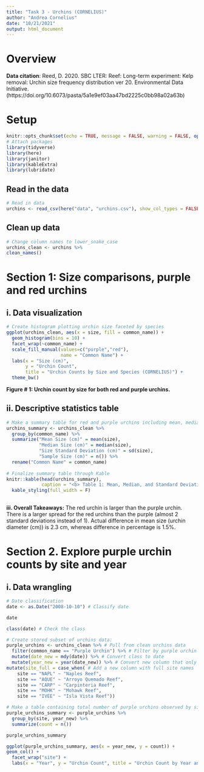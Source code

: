 ```yaml
---
title: "Task 3 - Urchins (CORNELIUS)"
author: "Andrea Cornelius"
date: "10/21/2021"
output: html_document
---
```

# Overview

**Data citation**: Reed, D. 2020. SBC LTER: Reef: Long-term experiment: Kelp removal: Urchin size frequency distribution ver 20. Environmental Data Initiative. (https://doi.org/10.6073/pasta/5a1e9ef03aa47bd2225c0bb98a02a63b) 

# Setup
```r
knitr::opts_chunk$set(echo = TRUE, message = FALSE, warning = FALSE, options(digits = 2))
# Attach packages
library(tidyverse)
library(here)
library(janitor)
library(kableExtra)
library(lubridate)
```

## Read in the data
```r
# Read in data
urchins <- read_csv(here("data", "urchins.csv"), show_col_types = FALSE)
```

## Clean up data
```r
# Change column names to lower_snake_case
urchins_clean <- urchins %>%
clean_names()
```

# Section 1: Size comparisons, purple and red urchins

## i. Data visualization
```r
# Create histogram plotting urchin size faceted by species
ggplot(urchins_clean, aes(x = size, fill = common_name)) +
  geom_histogram(bins = 10) +
  facet_wrap(~common_name) +
  scale_fill_manual(values=c("purple","red"), 
                    name = "Common Name") +
  labs(x = "Size (cm)",
       y = "Urchin Count",
       title = "Urchin Counts by Size and Species (CORNELIUS)") +
  theme_bw()
```

**Figure # 1: Urchin count by size for both red and purple urchins.**

## ii. Descriptive statistics table
```r
# Make a summary table for red and purple urchins including mean, median, standard deviation, and sample size; call it out.
urchins_summary <- urchins_clean %>%
  group_by(common_name) %>%
  summarize("Mean Size (cm)" = mean(size),
            "Median Size (cm)" = median(size),
            "Size Standard Deviation (cm)" = sd(size),
            "Sample Size (cm)" = n()) %>%
  rename("Common Name" = common_name) 
  
# Finalize summary table through Kable
knitr::kable(head(urchins_summary),
             caption = "<b> Table 1: Mean, Median, and Standard Deviations for urchin radii of purple and red urchins. <b>") %>%
  kable_styling(full_width = F)
             
```

**iii. Overall Takeaways:** The red urchin is larger than the purple urchin. There is a larger spread for the red urchins than the purple (almost 2 standard deviations instead of 1). Actual difference in mean size (urchin diameter (cm)) is 2.3 cm, whereas difference in percentage is 1.5%.

# Section 2. Explore purple urchin counts by site and year

## i. Data wrangling


```r
# Date classification
date <- as.Date("2008-10-10") # Classify date

date

class(date) # Check the class
```

```r
# Create stored subset of urchins data:
purple_urchins <- urchins_clean %>% # Pull from clean urchins data
  filter(common_name == "Purple Urchin") %>% # Filter by purple urchin
  mutate(date_new = mdy(date)) %>% # Convert class to date
  mutate(year_new = year(date_new)) %>% # Convert new column that only contains year
mutate(site_full = case_when( # Add a new column with full site names
    site == "NAPL" ~ "Naples Reef",
    site == "AQUE" ~ "Arroyo Quemado Reef", 
    site == "CARP" ~ "Carpinteria Reef", 
    site == "MOHK" ~ "Mohawk Reef", 
    site == "IVEE" ~ "Isla Vista Reef"))
```


```r
# Make a table containing total number of purple urchins observed by site and year
purple_urchins_summary <- purple_urchins %>%
  group_by(site, year_new) %>%
  summarize(count = n())

purple_urchins_summary
```

```r
ggplot(purple_urchins_summary, aes(x = year_new, y = count)) +
geom_col() +
  facet_wrap("site") +
  labs(x = "Year", y = "Urchin Count", title = "Urchin Count by Year and Site")

```


